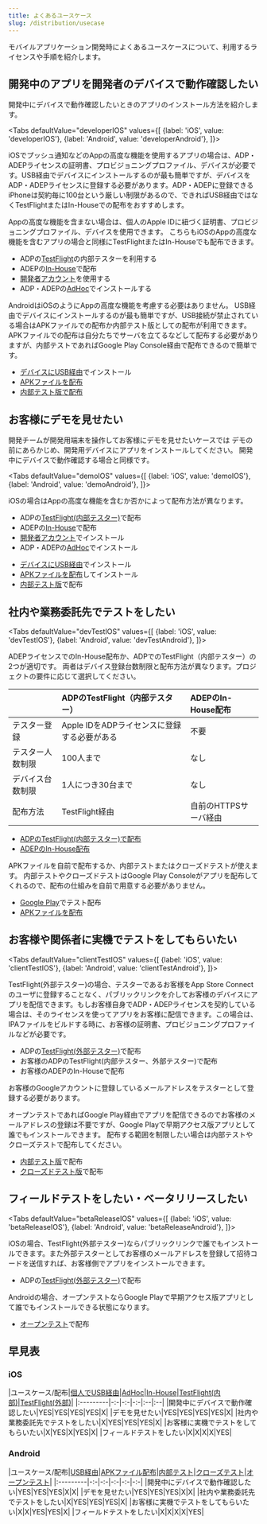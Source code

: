 ```yaml
---
title: よくあるユースケース
slug: /distribution/usecase
---
```



モバイルアプリケーション開発時によくあるユースケースについて、利用するライセンスや手順を紹介します。

## 開発中のアプリを開発者のデバイスで動作確認したい

開発中にデバイスで動作確認したいときのアプリのインストール方法を紹介します。

<!-- textlint-disable ja-technical-writing/sentence-length -->

<Tabs
  defaultValue="developerIOS"
  values={[
    {label: 'iOS', value: 'developerIOS'},
    {label: 'Android', value: 'developerAndroid'},
  ]}>

<!-- textlint-enable ja-technical-writing/sentence-length -->

<TabItem value="developerIOS">

iOSでプッシュ通知などのAppの高度な機能を使用するアプリの場合は、ADP・ADEPライセンスの証明書、プロビジョニングプロファイル、デバイスが必要です。USB経由でデバイスにインストールするのが最も簡単ですが、デバイスをADP・ADEPライセンスに登録する必要があります。ADP・ADEPに登録できるiPhoneは契約毎に100台という厳しい制限があるので、できればUSB経由ではなくTestFlightまたはIn-Houseでの配布をおすすめします。

Appの高度な機能を含まない場合は、個人のApple IDに紐づく証明書、プロビジョニングプロファイル、デバイスを使用できます。
こちらもiOSのAppの高度な機能を含むアプリの場合と同様にTestFlightまたはIn-Houseでも配布できます。

- ADPの[TestFlight](../ios-testflight.md)の内部テスターを利用する
- ADEPの[In-House](../ios-in-house.md)で配布
- [開発者アカウント](../ios-developer-account.md)を使用する
- ADP・ADEPの[AdHoc](../ios-ad-hoc.md)でインストールする

</TabItem>
<TabItem value="developerAndroid">

AndroidはiOSのようにAppの高度な機能を考慮する必要はありません。 USB経由でデバイスにインストールするのが最も簡単ですが、USB接続が禁止されている場合はAPKファイルでの配布か内部テスト版としての配布が利用できます。APKファイルでの配布は自分たちでサーバを立てるなどして配布する必要がありますが、内部テストであればGoogle Play Console経由で配布できるので簡単です。

- [デバイスにUSB経由](../build/android/local.md)でインストール
- [APKファイルを配布](../build/android/apk_dist.md)
- [内部テスト版で配布](../build/android/google_play_test.md)

</TabItem>
</Tabs>

## お客様にデモを見せたい

開発チームが開発用端末を操作してお客様にデモを見せたい​​​​​​​ケースでは
デモの前にあらかじめ、開発用デバイスにアプリをインストールしてください。 開発中にデバイスで動作確認する場合と同様です。


<!-- textlint-disable ja-technical-writing/sentence-length -->

<Tabs
  defaultValue="demoIOS"
  values={[
    {label: 'iOS', value: 'demoIOS'},
    {label: 'Android', value: 'demoAndroid'},
  ]}>

<!-- textlint-enable ja-technical-writing/sentence-length -->

<TabItem value="demoIOS">


iOSの場合はAppの高度な機能を含むか否かによって配布方法が異なります。

- ADPの[TestFlight(内部テスター)](../ios-testflight.md)で配布
- ADEPの[In-House](../ios-in-house.md)で配布
- [開発者アカウント](../ios-developer-account.md)でインストール
- ADP・ADEPの[AdHoc](../ios-ad-hoc.md)でインストール

</TabItem>
<TabItem value="demoAndroid">

- [デバイスにUSB経由](../build/android/local.md)でインストール
- [APKファイルを配布](../build/android/apk_dist.md)してインストール
- [内部テスト版](../build/android/google_play_test.md)で配布

</TabItem>
</Tabs>

## 社内や業務委託先でテストをしたい

<!-- textlint-disable ja-technical-writing/sentence-length -->

<Tabs
  defaultValue="devTestIOS"
  values={[
    {label: 'iOS', value: 'devTestIOS'},
    {label: 'Android', value: 'devTestAndroid'},
  ]}>

<!-- textlint-enable ja-technical-writing/sentence-length -->

<TabItem value="devTestIOS">

ADEPライセンスでのIn-House配布か、ADPでのTestFlight（内部テスター）の2つが適切です。
両者はデバイス登録台数制限と配布方法が異なります。プロジェクトの要件に応じて選択してください。

|  |ADPのTestFlight（内部テスター）|ADEPのIn-House配布|
|:-|:---------------------------|:----------------|
|テスター登録|Apple IDをADPライセンスに登録する必要がある|不要|
|テスター人数制限|100人まで|なし|
|デバイス台数制限|1人につき30台まで|なし|
|配布方法 | TestFlight経由|自前のHTTPSサーバ経由|

 - [ADPのTestFlight(内部テスター)で配布](../ios-testflight.md)
 - [ADEPのIn-House配布](../ios-in-house.md)

</TabItem>
<TabItem value="devTestAndroid">

APKファイルを自前で配布するか、内部テストまたはクローズドテストが使えます。
内部テストやクローズドテストはGoogle Play Consoleがアプリを配布してくれるので、配布の仕組みを自前で用意する必要がありません。

 - [Google Play](../build/android/google_play_test.md)でテスト配布
 - [APKファイルを配布](../build/android/apk_dist.md)

</TabItem>
</Tabs>

## お客様や関係者に実機でテストをしてもらいたい

<!-- textlint-disable ja-technical-writing/sentence-length -->

<Tabs
  defaultValue="clientTestIOS"
  values={[
    {label: 'iOS', value: 'clientTestIOS'},
    {label: 'Android', value: 'clientTestAndroid'},
  ]}>

<!-- textlint-enable ja-technical-writing/sentence-length -->

<TabItem value="clientTestIOS">

TestFlight(外部テスター)の場合、テスターであるお客様をApp Store Connectのユーザに登録することなく、パブリックリンクを介してお客様のデバイスにアプリを配信できます。もしお客様自身でADP・ADEPライセンスを契約している場合は、そのライセンスを使ってアプリをお客様に配信できます。この場合は、IPAファイルをビルドする時に、お客様の証明書、プロビジョニングプロファイルなどが必要です。

 - ADPの[TestFlight(外部テスター)](../ios-testflight.md)で配布
 - お客様のADPのTestFlight(内部テスター、外部テスター)で配布
 - お客様のADEPのIn-Houseで配布

</TabItem>
<TabItem value="clientTestAndroid">

お客様のGoogleアカウントに登録しているメールアドレスをテスターとして登録する必要があります。

オープンテストであればGoogle Play経由でアプリを配信できるのでお客様のメールアドレスの登録は不要ですが、Google Playで早期アクセス版アプリとして誰でもインストールできます。
配布する範囲を制限したい場合は内部テストやクローズテストで配布してください。

 - [内部テスト版](../build/android/google_play_test.md)で配布
 - [クローズドテスト版](../build/android/google_play_test.md)で配布

</TabItem>
</Tabs>

## フィールドテストをしたい・ベータリリースしたい

<!-- textlint-disable ja-technical-writing/sentence-length -->

<Tabs
  defaultValue="betaReleaseIOS"
  values={[
    {label: 'iOS', value: 'betaReleaseIOS'},
    {label: 'Android', value: 'betaReleaseAndroid'},
  ]}>

<!-- textlint-enable ja-technical-writing/sentence-length -->

<TabItem value="betaReleaseIOS">

iOSの場合、TestFlight(外部テスター)ならパブリックリンクで誰でもインストールできます。また外部テスターとしてお客様のメールアドレスを登録して招待コードを送信すれば、お客様側でアプリをインストールできます。

 - ADPの[TestFlight(外部テスター)](../ios-testflight.md)で配布

</TabItem>
<TabItem value="betaReleaseAndroid">

Androidの場合、オープンテストならGoogle Playで早期アクセス版アプリとして誰でもインストールできる状態になります。

 - [オープンテスト](../build/android/google_play_test.md)で配布

</TabItem>
</Tabs>

## 早見表

### iOS

|ユースケース/配布|[個人でUSB経由](../ios-developer-account.md)|[AdHoc](../ios-ad-hoc.md)|[In-House](../ios-in-house.md)|[TestFlight(内部)](../ios-testflight.md)|[TestFlight(外部)](../ios-testflight.md)|
|:---------|-:-|-:-|-:-|:--|:--|
|開発中にデバイスで動作確認したい|YES|YES|YES|YES|X|
|デモを見せたい|YES|YES|YES|YES|X|
|社内や業務委託先でテストをしたい|X|YES|YES|YES|X|
|お客様に実機でテストをしてもらいたい|X|YES|X|YES|X|
|フィールドテストをしたい|X|X|X|X|YES|

### Android

|ユースケース/配布|[USB経由](../build/android/local.md)|[APKファイル配布](../build/android/apk_dist.md)|[内部テスト](../build/android/google_play_test.md)|[クローズテスト](../build/android/google_play_test.md)|[オープンテスト](../build/android/google_play_test.md)|
|:---------|-:-|-:-|-:-|-:-|-:-|
|開発中にデバイスで動作確認したい|YES|YES|YES|X|X|
|デモを見せたい|YES|YES|YES|X|X|
|社内や業務委託先でテストをしたい|X|YES|YES|YES|X|
|お客様に実機でテストをしてもらいたい|X|X|YES|YES|X|
|フィールドテストをしたい|X|X|X|X|YES|
